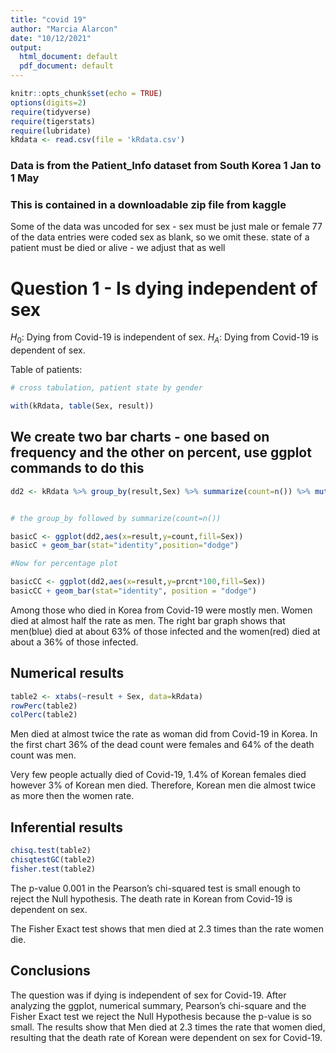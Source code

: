 ```yaml
---
title: "covid 19"
author: "Marcia Alarcon"
date: "10/12/2021"
output:
  html_document: default
  pdf_document: default
---
```


```r
knitr::opts_chunk$set(echo = TRUE)
options(digits=2)
require(tidyverse)
require(tigerstats)
require(lubridate)
kRdata <- read.csv(file = 'kRdata.csv')
```
### Data is from the Patient_Info dataset from South Korea 1 Jan to 1 May 
### This is contained in a downloadable zip file from kaggle

Some of the data was uncoded for sex - sex must be just male or female
77 of the data entries were coded sex  as blank, so we omit these.
state of a patient must be died or alive - we adjust that as well   
  
# Question 1 - Is dying independent of sex

$H_0$: Dying from Covid-19 is independent of sex.
$H_A$: Dying from Covid-19 is dependent of sex.



Table of patients:
```r

# cross tabulation, patient state by gender

with(kRdata, table(Sex, result))

```

## We create two bar charts - one based on frequency and the other on percent, use ggplot commands to do this


```r
dd2 <- kRdata %>% group_by(result,Sex) %>% summarize(count=n()) %>% mutate(prcnt=count/sum(count))


# the group_by followed by summarize(count=n())

basicC <- ggplot(dd2,aes(x=result,y=count,fill=Sex))
basicC + geom_bar(stat="identity",position="dodge")

#Now for percentage plot

basicCC <- ggplot(dd2,aes(x=result,y=prcnt*100,fill=Sex)) 
basicCC + geom_bar(stat="identity", position = "dodge")
```

Among those who died in Korea from Covid-19 were mostly men. Women died at almost half the rate as men. The right bar graph shows that men(blue) died at about 63% of those infected and the women(red) died at about a 36% of those infected.


  





 
  
## Numerical results

```r
table2 <- xtabs(~result + Sex, data=kRdata)
rowPerc(table2)
colPerc(table2)
```

Men died at almost twice the rate as woman did from Covid-19 in Korea. In the first chart 36% of the dead count were females and 64% of the death count was men.

Very few people actually died of Covid-19, 1.4% of Korean females died however 3% of Korean men died. Therefore, Korean men die almost twice as more then the women rate.

## Inferential results 

```r
chisq.test(table2)
chisqtestGC(table2)
fisher.test(table2)
```

The p-value 0.001 in the Pearson's chi-squared test is small enough to reject the Null hypothesis. The death rate in Korean from Covid-19 is dependent on sex.

The Fisher Exact test shows that men died at 2.3 times than the rate women die.

## Conclusions

The question was if dying is independent of sex for Covid-19. After analyzing the ggplot, numerical summary, Pearson's chi-square and the Fisher Exact test we reject the Null Hypothesis because the p-value is so small. The results show that Men died at 2.3 times the rate that women died, resulting that the death rate of Korean were dependent on sex for Covid-19.